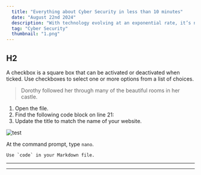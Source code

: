 ```yaml
---
  title: "Everything about Cyber Security in less than 10 minutes"
  date: "August 22nd 2024"
  description: "With technology evolving at an exponential rate, it’s never been more important for organisations and individuals to bolster their cyber security practices..."
  tag: "Cyber Security"
  thumbnail: "1.png"
---
```


## H2
 
A checkbox is a square box that can be activated or deactivated when ticked. 
Use checkboxes to select one or more options from a list of choices.

> Dorothy followed her through many of the beautiful rooms in her castle.

1. Open the file.
2. Find the following code block on line 21:
3. Update the title to match the name of your website.

![test](/images/hobby/test1.png)

At the command prompt, type `nano`.

``Use `code` in your Markdown file.``

------

******